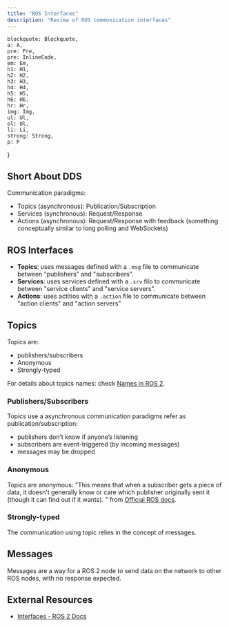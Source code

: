 ```yaml
---
title: "ROS Interfaces"
description: "Review of ROS communication interfaces"
---
```


    blockquote: Blockquote,
    a: A,
    pre: Pre,
    pre: InlineCode,
    em: Em,
    h1: H1,
    h2: H2,
    h3: H3,
    h4: H4,
    h5: H5,
    h6: H6,
    hr: Hr,
    img: Img,
    ul: Ul,
    ol: Ol,
    li: Li,
    strong: Strong,
    p: P
}

## Short About DDS

Communication paradigms:
- Topics (asynchronous): Publication/Subscription
- Services (synchronous): Request/Response
- Actions (asynchronous): Request/Response with feedback (something conceptually similar to long polling and WebSockets)

## ROS Interfaces

- **Topics**: uses messages defined with a `.msg` file to communicate between "publishers" and "subscribers".
- **Services**: uses services defined with a `.srv` filo to communicate between "service clients" and "service servers".
- **Actions**: uses actitios with a `.action` file to communicate between "action clients" and "action servers"

## Topics

Topics are:
- publishers/subscribers
- Anonymous
- Strongly-typed


<Drawio
    file="ros.drawio"
    page="6"
    description="Simple Topic-based interface."
/>

For details about topics names: check [Names in ROS 2](/en/ros2-ws#names-in-ros-2).

### Publishers/Subscribers

Topics use a asynchronous communication paradigms refer as publication/subscription:
- publishers don’t know if anyone’s listening
- subscribers are event-triggered (by incoming messages)
- messages may be dropped

### Anonymous

Topics are anonymous: "This means that when a subscriber gets a piece of data, it doesn’t generally know or care which publisher originally sent it (though it can find out if it wants). " from [Official ROS docs](https://docs.ros.org/en/rolling/Concepts/Basic/About-Topics.html#anonymous).

### Strongly-typed

The communication using topic relies in the concept of messages.

## Messages

Messages are a way for a ROS 2 node to send data on the network to other ROS nodes, with no response expected.

## External Resources

- [Interfaces - ROS 2 Docs](https://docs.ros.org/en/humble/Concepts/Basic/About-Interfaces.html)
